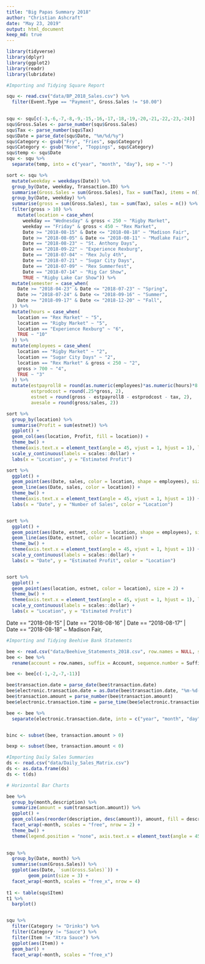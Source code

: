 ```yaml
---
title: "Big Papas Summary 2018"
author: "Christian Ashcraft"
date: "May 23, 2019"
output: html_document
keep_md: true 
---
```


```r
library(tidyverse)
library(dplyr)
library(ggplot2)
library(readr)
library(lubridate)
```


```r
#Importing and Tidying Square Report

squ <- read.csv("data/BP_2018_Sales.csv") %>% 
  filter(Event.Type == "Payment", Gross.Sales != "$0.00")
  

squ <- squ[c(-3,-6,-7,-8,-9,-15,-16,-17,-18,-19,-20,-21,-22,-23,-24)]
squ$Gross.Sales <- parse_number(squ$Gross.Sales)
squ$Tax <- parse_number(squ$Tax)
squ$Date = parse_date(squ$Date, "%m/%d/%y")
squ$Category <- gsub("Fry", "Fries", squ$Category)
squ$Category <- gsub("None", "Toppings", squ$Category)
squ$temp <- squ$Date
squ <- squ %>% 
  separate(temp, into = c("year", "month", "day"), sep = "-")

sort <- squ %>%
  mutate(weekday = weekdays(Date)) %>% 
  group_by(Date, weekday, Transaction.ID) %>% 
  summarise(Gross.Sales = sum(Gross.Sales), Tax = sum(Tax), items = n()) %>% 
  group_by(Date, weekday) %>% 
  summarise(gross = sum(Gross.Sales), tax = sum(Tax), sales = n()) %>% 
  filter(gross > 10) %>% 
    mutate(location = case_when(
      weekday == "Wednesday" & gross < 250 ~ "Rigby Market",
      weekday == "Friday" & gross < 450 ~ "Rex Market",
      Date >= "2018-08-15" & Date <= "2018-08-18" ~ "Madison Fair",
      Date >= "2018-08-05" & Date <= "2018-08-11" ~ "Mudlake Fair",
      Date == "2018-08-23" ~ "St. Anthony Days",
      Date == "2018-09-22" ~ "Experience Rexburg",
      Date == "2018-07-04" ~ "Rex July 4th",
      Date == "2018-07-21" ~ "Sugar City Days",
      Date == "2018-07-09" ~ "Rex Summerfest",
      Date == "2018-07-14" ~ "Rig Car Show",
      TRUE ~ "Rigby Lake Car Show")) %>% 
  mutate(semester = case_when(
    Date >= "2018-04-23" & Date <= "2018-07-23" ~ "Spring",
    Date >= "2018-07-24" & Date <= "2018-09-16" ~ "Summer",
    Date >= "2018-09-17" & Date <= "2018-12-20" ~ "Fall",
  )) %>% 
  mutate(hours = case_when(
    location == "Rex Market" ~ "5",
    location == "Rigby Market" ~ "5",
    location == "Experience Rexburg" ~ "6",
    TRUE ~ "10"
  )) %>% 
  mutate(employees = case_when(
    location == "Rigby Market" ~ "2",
    location == "Sugar City Days" ~ "2",
    location == "Rex Market" & gross < 250 ~ "2",
    gross > 700 ~ "4",
    TRUE ~ "3"
  )) %>% 
  mutate(estpayroll8 = round(as.numeric(employees)*as.numeric(hours)*8.8, 2),
         estprodcost = round(.25*gross, 2),
         estnet = round(gross - estpayroll8 - estprodcost - tax, 2),
         avesale = round(gross/sales, 2))

```



```r
sort %>%
  group_by(location) %>% 
  summarise(Profit = sum(estnet)) %>% 
  ggplot() +
  geom_col(aes(location, Profit, fill = location)) + 
  theme_bw() + 
  theme(axis.text.x = element_text(angle = 45, vjust = 1, hjust = 1), legend.position = "none") +
  scale_y_continuous(labels = scales::dollar) +
  labs(x = "Location", y = "Estimated Profit")

```




```r

sort %>% 
  ggplot() +
  geom_point(aes(Date, sales, color = location, shape = employees), size = 2.5) + 
  geom_line(aes(Date, sales, color = location)) +
  theme_bw() + 
  theme(axis.text.x = element_text(angle = 45, vjust = 1, hjust = 1)) +
  labs(x = "Date", y = "Number of Sales", color = "Location")


sort %>% 
  ggplot() +
  geom_point(aes(Date, estnet, color = location, shape = employees), size = 2.5) + 
  geom_line(aes(Date, estnet, color = location)) +
  theme_bw() + 
  theme(axis.text.x = element_text(angle = 45, vjust = 1, hjust = 1)) +
  scale_y_continuous(labels = scales::dollar) +
  labs(x = "Date", y = "Estimated Profit", color = "Location")


sort %>% 
  ggplot() +
  geom_point(aes(location, estnet, color = location), size = 2) + 
  theme_bw() + 
  theme(axis.text.x = element_text(angle = 45, vjust = 1, hjust = 1), legend.position = "none") +
  scale_y_continuous(labels = scales::dollar) +
  labs(x = "Location", y = "Estimated Profit")


```



Date == "2018-08-15" | Date == "2018-08-16" | Date == "2018-08-17" | Date == "2018-08-18" ~ Madison Fair,
```r
#Importing and Tidying Beehive Bank Statements

bee <- read.csv("data/Beehive_Statements_2018.csv", row.names = NULL, stringsAsFactors = FALSE, na.strings = "")
bee <- bee %>% 
  rename(account = row.names, suffix = Account, sequence.number = Suffix, transaction.date = Sequence.Number, transaction.amount = Transaction.Date, description = Transaction.Amount, extended.description = Description, electronic.transaction.date = Extended.Description, electronic.transaction.time = Electronic.Transaction.Date, balance = Electronic.Transaction.Time, none = Balance)

bee <- bee[c(-1,-2,-7,-11)]

bee$transaction.date = parse_date(bee$transaction.date)
bee$electronic.transaction.date = as.Date(bee$transaction.date, "%m-%d-%y")
bee$transaction.amount = parse_number(bee$transaction.amount)
bee$electronic.transaction.time = parse_time(bee$electronic.transaction.time)

bee <- bee %>% 
  separate(electronic.transaction.date, into = c("year", "month", "day"), sep = "-")


binc <- subset(bee, transaction.amount > 0)

bexp <- subset(bee, transaction.amount < 0)
```


```r
#Importing Daily Sales Summaries
ds <- read.csv("data/Daily_Sales_Matrix.csv")
ds <- as.data.frame(ds)
ds <- t(ds)


```



```r
# Horizontal Bar Charts

bee %>%
  group_by(month,description) %>% 
  summarize(amount = sum(transaction.amount)) %>% 
  ggplot() +
  geom_col(aes(reorder(description, desc(amount)), amount, fill = description)) +
  facet_wrap(~month, scales = "free", nrow = 2) +
  theme_bw() +
  theme(legend.position = "none", axis.text.x = element_text(angle = 45, vjust = 1, hjust = 1)) 
  
```



```r

squ %>%
  group_by(Date, month) %>%
  summarise(sum(Gross.Sales)) %>% 
  ggplot(aes(Date, `sum(Gross.Sales)`)) +
        geom_point(size = 3) +
  facet_wrap(~month, scales = "free_x", nrow = 4)
  
t1 <- table(squ$Item)
t1 %>%
  barplot()


squ %>% 
  filter(Category != "Drinks") %>% 
  filter(Category != "Sauce") %>% 
  filter(Item != "Xtra Sauce") %>% 
  ggplot(aes(Item)) +
  geom_bar() +
  facet_wrap(~month, scales = "free_x")




```










